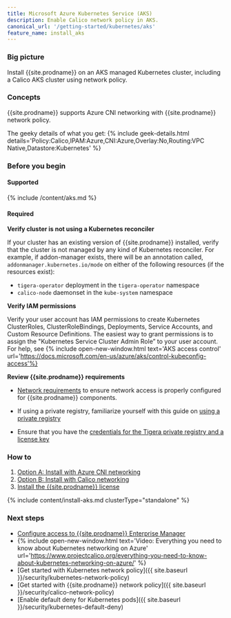 ```yaml
---
title: Microsoft Azure Kubernetes Service (AKS)
description: Enable Calico network policy in AKS.
canonical_url: '/getting-started/kubernetes/aks'
feature_name: install_aks
---
```


### Big picture

Install {{site.prodname}} on an AKS managed Kubernetes cluster, including a Calico AKS cluster using network policy.

### Concepts

{{site.prodname}} supports Azure CNI networking with {{site.prodname}} network policy. 

The geeky details of what you get:
{% include geek-details.html details='Policy:Calico,IPAM:Azure,CNI:Azure,Overlay:No,Routing:VPC Native,Datastore:Kubernetes' %}

### Before you begin

#### Supported
{% include /content/aks.md %}

#### Required

**Verify cluster is not using a Kubernetes reconciler**

If your cluster has an existing version of {{site.prodname}} installed, verify that the cluster is not managed by any kind of Kubernetes reconciler. For example, if addon-manager exists, there will be an annotation called, `addonmanager.kubernetes.io/mode` on either of the following resources (if the resources exist):
  - `tigera-operator` deployment in the `tigera-operator` namespace
  - `calico-node` daemonset in the `kube-system` namespace

**Verify IAM permissions**

Verify your user account has IAM permissions to create Kubernetes ClusterRoles, ClusterRoleBindings, Deployments, Service Accounts, and Custom Resource Definitions. The easiest way to grant permissions is to assign the "Kubernetes Service Cluster Admin Role” to your user account. For help, see {% include open-new-window.html text='AKS access control' url='https://docs.microsoft.com/en-us/azure/aks/control-kubeconfig-access'%}

**Review {{site.prodname}} requirements**

- [Network requirements]({{site.baseurl}}/getting-started/kubernetes/requirements#network-requirements) to ensure network access is properly configured for {{site.prodname}} components.

- If using a private registry, familiarize yourself with this guide on [using a private registry]({{site.baseurl}}/getting-started/private-registry)

- Ensure that you have the [credentials for the Tigera private registry and a license key]({{site.baseurl}}/getting-started/calico-enterprise)

### How to

1. [Option A: Install with Azure CNI networking](#install-aks-with-azure-cni-networking)
1. [Option B: Install with Calico networking](#install-aks-with-{{site.prodnamedash}}-networking)
1. [Install the {{site.prodname}} license](#install-the-calico-enterprise-license)

{% include content/install-aks.md clusterType="standalone" %}

### Next steps

- [Configure access to {{site.prodname}} Enterprise Manager]({{site.baseurl}}/getting-started/cnx/access-the-manager)
- {% include open-new-window.html text='Video: Everything you need to know about Kubernetes networking on Azure' url='https://www.projectcalico.org/everything-you-need-to-know-about-kubernetes-networking-on-azure/' %}
- [Get started with Kubernetes network policy]({{ site.baseurl }}/security/kubernetes-network-policy)
- [Get started with {{site.prodname}} network policy]({{ site.baseurl }}/security/calico-network-policy)
- [Enable default deny for Kubernetes pods]({{ site.baseurl }}/security/kubernetes-default-deny)
